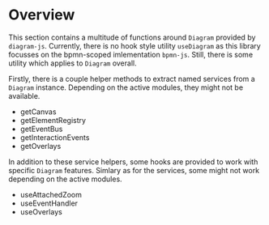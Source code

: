 
<Meta title="Diagram" />

# Overview

This section contains a multitude of functions around `Diagram` provided by `diagram-js`. Currently, there is no hook style utility `useDiagram` as this library focusses on the bpmn-scoped imlementation `bpmn-js`. Still, there is some utility which applies to `Diagram` overall.

Firstly, there is a couple helper methods to extract named services from a `Diagram` instance. Depending on the active modules, they might not be available.

* <LinkTo kind="Diagram/getCanvas" story="docs">getCanvas</LinkTo>
* <LinkTo kind="Diagram/getElementRegistry" story="docs">getElementRegistry</LinkTo>
* <LinkTo kind="Diagram/getEventBus" story="docs">getEventBus</LinkTo>
* <LinkTo kind="Diagram/getInteractionEvents" story="docs">getInteractionEvents</LinkTo>
* <LinkTo kind="Diagram/getOverlays" story="docs">getOverlays</LinkTo>

In addition to these service helpers, some hooks are provided to work with specific `Diagram` features. Simlary as for the services, some might not work depending on the active modules.

* <LinkTo kind="Diagram/useAttachedZoom" story="docs">useAttachedZoom</LinkTo>
* <LinkTo kind="Diagram/useEventHandler" story="docs">useEventHandler</LinkTo>
* <LinkTo kind="Diagram/useOverlays" story="docs">useOverlays</LinkTo>